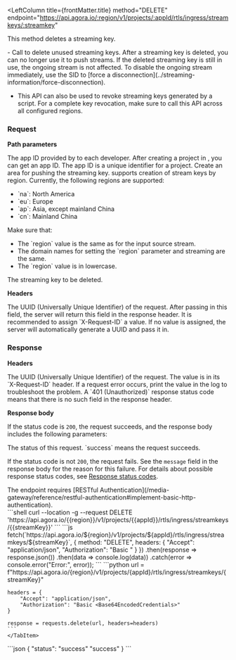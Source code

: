 
<RestAPILayout>

  <LeftColumn
    title={frontMatter.title}
    method="DELETE"
    endpoint="https://api.agora.io/:region/v1/projects/:appId/rtls/ingress/streamkeys/:streamkey"
  >

This method deletes a streaming key.

<Admonition type="info" info="info">
- Call to delete unused streaming keys. After a streaming key is deleted, you can no longer use it to push streams. If the deleted streaming key is still in use, the ongoing stream is not affected. To disable the ongoing stream immediately, use the SID to [force a disconnection](../streaming-information/force-disconnection).

- This API can also be used to revoke streaming keys generated by a script. For a complete key revocation, make sure to call this API across all configured regions.
</Admonition>

### Request

**Path parameters**

   <PathParameter name="appId" type="string" required={true}>
    The app ID provided by <Vg k="COMPANY"/> to each developer. After creating a project in <Vg k="CONSOLE"/>, you can get an app ID. The app ID is a unique identifier for a project.
   </PathParameter>
   <PathParameter name="region" type="string" required={true}>
    Create an area for pushing the streaming key. <Vg k="COMPANY"/> supports creation of stream keys by region. Currently, the following regions are supported: 
    <ul>
      <li>`na`: North America</li>
      <li>`eu`: Europe</li>
      <li>`ap`: Asia, except mainland China</li>
      <li>`cn`: Mainland China</li>
    </ul>
    <Admonition type="caution" title="Important">
      Make sure that: 
      <ul>
        <li>The `region` value is the same as for the input source stream.</li>
        <li>The domain names for setting the `region` parameter and streaming are the same. </li>
        <li>The `region` value is in lowercase.</li>
      </ul>
    </Admonition>
   </PathParameter>
   <PathParameter name="streamkey" type="string" required={true}>
    The streaming key to be deleted.
   </PathParameter>

**Headers**

<ParameterList title="HEADER" required={true}>
  <Parameter name="X-Request-ID" type="UUID" required={true}>
  The UUID (Universally Unique Identifier) of the request. After passing in this field, the <Vg k="COMPANY"/> server will return this field in the response header. It is recommended to assign `X-Request-ID` a value. If no value is assigned, the <Vg k="COMPANY"/> server will automatically generate a UUID and pass it in.
  </Parameter>
  <Parameter name="Authorization" type="string" required={true}>
  <Authorization/>
  </Parameter>
</ParameterList>


### Response 

**Headers**

<ParameterList title="HEADER" required={true}>
  <Parameter name="X-Request-ID" type="UUID" required={true}>
  The UUID (Universally Unique Identifier) of the request. The value is in its `X-Request-ID` header. If a request error occurs, print the value in the log to troubleshoot the problem. A `401 (Unauthorized)` response status code means that there is no such field in the response header.  
  </Parameter>
</ParameterList>

**Response body**

If the status code is `200`, the request succeeds, and the response body includes the following parameters:

<ParameterList title="BODY" required={true}>
  <Parameter name="status" type="string" required={true}>
  The status of this request. `success` means the request succeeds. 
  </Parameter>
</ParameterList>

If the status code is not `200`, the request fails. See the `message` field in the response body for the reason for this failure. For details about possible response status codes, see [Response status codes](../../response-status-codes).

<PostmanLink />

</LeftColumn>
<RightColumn>
<Section title="Authorization">
The endpoint requires [RESTful Authentication](/media-gateway/reference/restful-authentication#implement-basic-http-authentication).
</Section>
<Section title="Request example">
  <Tabs groupId="code-examples">
    <TabItem value="cURL" label="cURL" default>
    ```shell
    curl --location -g --request DELETE 'https://api.agora.io/{{region}}/v1/projects/{{appId}}/rtls/ingress/streamkeys/{{streamKey}}'
    ```
    </TabItem>
    <TabItem value="node" label="Node" default>
    ```js
    fetch(`https://api.agora.io/${region}/v1/projects/${appId}/rtls/ingress/streamkeys/${streamKey}`, {
        method: "DELETE",
        headers: {
            "Accept": "application/json",
            "Authorization": "Basic <Base64EncodedCredentials>"
        }
    })
    .then(response => response.json())
    .then(data => console.log(data))
    .catch(error => console.error("Error:", error));
    ```
    </TabItem>
    <TabItem value="python" label="Python" default>
    ```python
    url = f"https://api.agora.io/{region}/v1/projects/{appId}/rtls/ingress/streamkeys/{streamKey}"

    headers = {
        "Accept": "application/json",
        "Authorization": "Basic <Base64EncodedCredentials>"
    }

    response = requests.delete(url, headers=headers)
    ```
    </TabItem>
  </Tabs>
</Section>
<Section title="Response example">
```json
{
  "status": "success" "success"
}
```
</Section>
</RightColumn>
</RestAPILayout>
